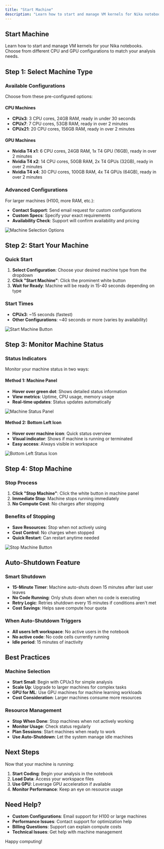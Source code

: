 ```yaml
---
title: "Start Machine"
description: "Learn how to start and manage VM kernels for Nika notebooks with different CPU and GPU configurations"
---
```


## Start Machine

Learn how to start and manage VM kernels for your Nika notebooks. Choose from different CPU and GPU configurations to match your analysis needs.

## Step 1: Select Machine Type

### Available Configurations
Choose from these pre-configured options:

#### CPU Machines
- **CPUx3**: 3 CPU cores, 24GB RAM, ready in under 30 seconds
- **CPUx7**: 7 CPU cores, 53GB RAM, ready in over 2 minutes
- **CPUx21**: 20 CPU cores, 156GB RAM, ready in over 2 minutes

#### GPU Machines
- **Nvidia T4 x1**: 6 CPU cores, 24GB RAM, 1x T4 GPU (16GB), ready in over 2 minutes
- **Nvidia T4 x2**: 14 CPU cores, 50GB RAM, 2x T4 GPUs (32GB), ready in over 2 minutes
- **Nvidia T4 x4**: 30 CPU cores, 100GB RAM, 4x T4 GPUs (64GB), ready in over 2 minutes

### Advanced Configurations
For larger machines (H100, more RAM, etc.):
- **Contact Support**: Send email request for custom configurations
- **Custom Specs**: Specify your exact requirements
- **Availability Check**: Support will confirm availability and pricing

![Machine Selection Options](/guides/data-analysis/start-machine-3.jpg)

## Step 2: Start Your Machine

### Quick Start
1. **Select Configuration**: Choose your desired machine type from the dropdown
2. **Click "Start Machine"**: Click the prominent white button
3. **Wait for Ready**: Machine will be ready in 15-40 seconds depending on type

### Start Times
- **CPUx3**: ~15 seconds (fastest)
- **Other Configurations**: ~40 seconds or more (varies by availability)

![Start Machine Button](/guides/data-analysis/start-machine-1.jpg)

## Step 3: Monitor Machine Status

### Status Indicators
Monitor your machine status in two ways:

#### Method 1: Machine Panel
- **Hover over green dot**: Shows detailed status information
- **View metrics**: Uptime, CPU usage, memory usage
- **Real-time updates**: Status updates automatically

![Machine Status Panel](/guides/data-analysis/start-machine-2.jpg)

#### Method 2: Bottom Left Icon
- **Hover over machine icon**: Quick status overview
- **Visual indicator**: Shows if machine is running or terminated
- **Easy access**: Always visible in workspace

![Bottom Left Status Icon](/guides/data-analysis/start-machine-4.jpg)

## Step 4: Stop Machine

### Stop Process
1. **Click "Stop Machine"**: Click the white button in machine panel
2. **Immediate Stop**: Machine stops running immediately
3. **No Compute Cost**: No charges after stopping

### Benefits of Stopping
- **Save Resources**: Stop when not actively using
- **Cost Control**: No charges when stopped
- **Quick Restart**: Can restart anytime needed

![Stop Machine Button](/guides/data-analysis/start-machine-5.jpg)

## Auto-Shutdown Feature

### Smart Shutdown
- **15-Minute Timer**: Machine auto-shuts down 15 minutes after last user leaves
- **No Code Running**: Only shuts down when no code is executing
- **Retry Logic**: Retries shutdown every 15 minutes if conditions aren't met
- **Cost Savings**: Helps save compute hour quota

### When Auto-Shutdown Triggers
- **All users left workspace**: No active users in the notebook
- **No active code**: No code cells currently running
- **Idle period**: 15 minutes of inactivity

## Best Practices

### Machine Selection
- **Start Small**: Begin with CPUx3 for simple analysis
- **Scale Up**: Upgrade to larger machines for complex tasks
- **GPU for ML**: Use GPU machines for machine learning workloads
- **Cost Consideration**: Larger machines consume more resources

### Resource Management
- **Stop When Done**: Stop machines when not actively working
- **Monitor Usage**: Check status regularly
- **Plan Sessions**: Start machines when ready to work
- **Use Auto-Shutdown**: Let the system manage idle machines

## Next Steps

Now that your machine is running:

1. **Start Coding**: Begin your analysis in the notebook
2. **Load Data**: Access your workspace files
3. **Use GPU**: Leverage GPU acceleration if available
4. **Monitor Performance**: Keep an eye on resource usage

## Need Help?

- **Custom Configurations**: Email support for H100 or large machines
- **Performance Issues**: Contact support for optimization help
- **Billing Questions**: Support can explain compute costs
- **Technical Issues**: Get help with machine management

Happy computing!
